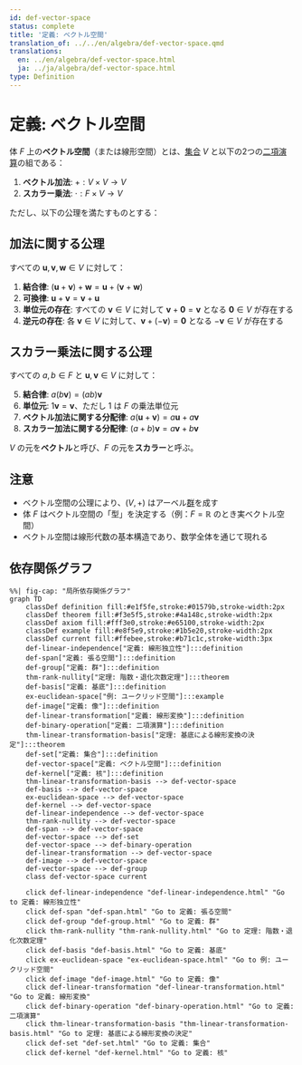```yaml
---
id: def-vector-space
status: complete
title: '定義: ベクトル空間'
translation_of: ../../en/algebra/def-vector-space.qmd
translations:
  en: ../en/algebra/def-vector-space.html
  ja: ../ja/algebra/def-vector-space.html
type: Definition
---
```


# 定義: ベクトル空間 {#def-vector-space}

体 $F$ 上の**ベクトル空間**（または線形空間）とは、[集合](../logic-set-theory/def-set.qmd) $V$ と以下の2つの[二項演算](def-binary-operation.qmd)の組である：

1. **ベクトル加法**: $+ : V \times V \to V$
2. **スカラー乗法**: $\cdot : F \times V \to V$

ただし、以下の公理を満たすものとする：

## 加法に関する公理

すべての $\mathbf{u}, \mathbf{v}, \mathbf{w} \in V$ に対して：

1. **結合律**: $(\mathbf{u} + \mathbf{v}) + \mathbf{w} = \mathbf{u} + (\mathbf{v} + \mathbf{w})$
2. **可換律**: $\mathbf{u} + \mathbf{v} = \mathbf{v} + \mathbf{u}$
3. **単位元の存在**: すべての $\mathbf{v} \in V$ に対して $\mathbf{v} + \mathbf{0} = \mathbf{v}$ となる $\mathbf{0} \in V$ が存在する
4. **逆元の存在**: 各 $\mathbf{v} \in V$ に対して、$\mathbf{v} + (-\mathbf{v}) = \mathbf{0}$ となる $-\mathbf{v} \in V$ が存在する

## スカラー乗法に関する公理

すべての $a, b \in F$ と $\mathbf{u}, \mathbf{v} \in V$ に対して：

5. **結合律**: $a(b\mathbf{v}) = (ab)\mathbf{v}$
6. **単位元**: $1\mathbf{v} = \mathbf{v}$、ただし $1$ は $F$ の乗法単位元
7. **ベクトル加法に関する分配律**: $a(\mathbf{u} + \mathbf{v}) = a\mathbf{u} + a\mathbf{v}$
8. **スカラー加法に関する分配律**: $(a + b)\mathbf{v} = a\mathbf{v} + b\mathbf{v}$

$V$ の元を**ベクトル**と呼び、$F$ の元を**スカラー**と呼ぶ。

## 注意

- ベクトル空間の公理により、$(V, +)$ はアーベル[群](def-group.qmd)を成す
- 体 $F$ はベクトル空間の「型」を決定する（例：$F = \mathbb{R}$ のとき実ベクトル空間）
- ベクトル空間は線形代数の基本構造であり、数学全体を通じて現れる

## 依存関係グラフ

```mermaid
%%| fig-cap: "局所依存関係グラフ"
graph TD
    classDef definition fill:#e1f5fe,stroke:#01579b,stroke-width:2px
    classDef theorem fill:#f3e5f5,stroke:#4a148c,stroke-width:2px
    classDef axiom fill:#fff3e0,stroke:#e65100,stroke-width:2px
    classDef example fill:#e8f5e9,stroke:#1b5e20,stroke-width:2px
    classDef current fill:#ffebee,stroke:#b71c1c,stroke-width:3px
    def-linear-independence["定義: 線形独立性"]:::definition
    def-span["定義: 張る空間"]:::definition
    def-group["定義: 群"]:::definition
    thm-rank-nullity["定理: 階数・退化次数定理"]:::theorem
    def-basis["定義: 基底"]:::definition
    ex-euclidean-space["例: ユークリッド空間"]:::example
    def-image["定義: 像"]:::definition
    def-linear-transformation["定義: 線形変換"]:::definition
    def-binary-operation["定義: 二項演算"]:::definition
    thm-linear-transformation-basis["定理: 基底による線形変換の決定"]:::theorem
    def-set["定義: 集合"]:::definition
    def-vector-space["定義: ベクトル空間"]:::definition
    def-kernel["定義: 核"]:::definition
    thm-linear-transformation-basis --> def-vector-space
    def-basis --> def-vector-space
    ex-euclidean-space --> def-vector-space
    def-kernel --> def-vector-space
    def-linear-independence --> def-vector-space
    thm-rank-nullity --> def-vector-space
    def-span --> def-vector-space
    def-vector-space --> def-set
    def-vector-space --> def-binary-operation
    def-linear-transformation --> def-vector-space
    def-image --> def-vector-space
    def-vector-space --> def-group
    class def-vector-space current

    click def-linear-independence "def-linear-independence.html" "Go to 定義: 線形独立性"
    click def-span "def-span.html" "Go to 定義: 張る空間"
    click def-group "def-group.html" "Go to 定義: 群"
    click thm-rank-nullity "thm-rank-nullity.html" "Go to 定理: 階数・退化次数定理"
    click def-basis "def-basis.html" "Go to 定義: 基底"
    click ex-euclidean-space "ex-euclidean-space.html" "Go to 例: ユークリッド空間"
    click def-image "def-image.html" "Go to 定義: 像"
    click def-linear-transformation "def-linear-transformation.html" "Go to 定義: 線形変換"
    click def-binary-operation "def-binary-operation.html" "Go to 定義: 二項演算"
    click thm-linear-transformation-basis "thm-linear-transformation-basis.html" "Go to 定理: 基底による線形変換の決定"
    click def-set "def-set.html" "Go to 定義: 集合"
    click def-kernel "def-kernel.html" "Go to 定義: 核"
```
